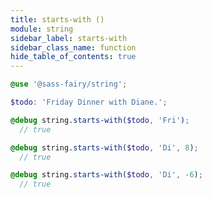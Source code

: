 ```yaml
---
title: starts-with ()
module: string
sidebar_label: starts-with
sidebar_class_name: function
hide_table_of_contents: true
---
```


<DocPage spec={Spec} />

```scss
@use '@sass-fairy/string';

$todo: 'Friday Dinner with Diane.';

@debug string.starts-with($todo, 'Fri');
  // true

@debug string.starts-with($todo, 'Di', 8);
  // true

@debug string.starts-with($todo, 'Di', -6);
  // true
```
